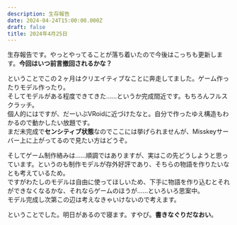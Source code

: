 ```yaml
---
description: 生存報告
date: 2024-04-24T15:00:00.000Z
draft: false
title: 2024年4月25日
---
```


生存報告です。やっとやってることが落ち着いたので今後はこっちも更新します。**今回はいつ前言撤回されるかな？**

ということでこの２ヶ月はクリエイティブなことに奔走してました。ゲーム作ったりモデル作ったり。\
そしてモデルがある程度できてきた……というか完成間近です。もちろんフルスクラッチ。\
個人的にはですが、だーいぶVRoidに近づけたなと。自分で作ったゆえ構造もわかるので動かしたい放題です。\
まだ未完成で**センシティブ状態**なのでここには挙げられませんが、Misskeyサーバー上に上がってるので見たい方はどうぞ。

そしてゲーム制作絡みは……順調ではありますが、実はこの先どうしようと思っています。というのも制作モデルが存外好評であり、そちらの物語を作りたいなとも考えているため。\
ですがわたしのモデルは自由に使ってほしいため、下手に物語を作り込むとそれができなくなるかな、それならゲームのほうが……といろいろ思案中。\
モデル完成し次第この辺は考えなきゃいけないので考えます。

ということでした。明日があるので寝ます。すやぴ。**書きなぐりだなおい**。
